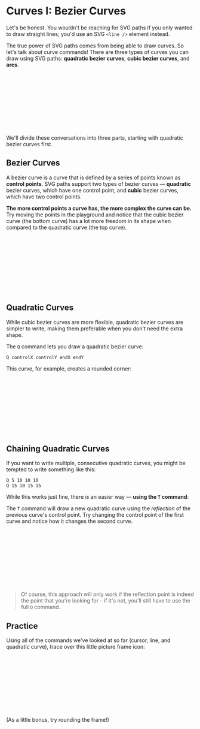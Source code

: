 
<PageSection index={0}>

# Curves I: Bezier Curves

Let's be honest. You wouldn't be reaching for SVG paths if you only wanted to draw straight lines; you'd use an SVG `<line />` element instead.

The true power of SVG paths comes from being able to draw curves. So let's talk about curve commands! There are three types of curves you can draw using SVG paths: **quadratic bezier curves**, **cubic bezier curves**, and **arcs**.

<Svg size={20}>
  <CurveTypes />
</Svg>

We'll divide these conversations into three parts, starting with quadratic bezier curves first.

</PageSection>

<PageSection index={1}>

## Bezier Curves

A bezier curve is a curve that is defined by a series of points known as **control points**. SVG paths support two types of bezier curves — **quadratic** bezier curves, which have one control point, and **cubic** bezier curves, which have two control points.

**The more control points a curve has, the more complex the curve can be.** Try moving the points in the playground and notice that the cubic bezier curve (the bottom curve) has a lot more freedom in its shape when compared to the quadratic curve (the top curve).

<Svg size={20}>
  <CurvePlayground />
</Svg>

</PageSection>

<PageSection index={2}>

## Quadratic Curves

While cubic bezier curves are more flexible, quadratic bezier curves are simpler to write, making them preferable when you don't need the extra shape.

The `Q` command lets you draw a quadratic bezier curve:

```
Q controlX controlY endX endY
```

This curve, for example, creates a rounded corner:

<CommandListFromSource source="curve" />

<Svg size={20}>
  <RoundedCorner />
</Svg>

</PageSection>

<PageSection index={3}>

## Chaining Quadratic Curves

If you want to write multiple, consecutive quadratic curves, you might be tempted to write something like this:

```
Q 5 10 10 10
Q 15 10 15 15
```

While this works just fine, there _is_ an easier way — **using the `T` command**:

<CommandListFromSource source="chain" />

The `T` command will draw a new quadratic curve using the _reflection_ of the previous curve's control point. Try changing the control point of the first curve and notice how it changes the second curve.

<Svg size={20}>
  <Chain />
</Svg>

> Of course, this approach will only work if the reflection point is indeed the point that you're looking for - if it's not, you'll still have to use the full `Q` command.

</PageSection>

<PageSection index={4}>

## Practice

Using all of the commands we've looked at so far (cursor, line, and quadratic curve), trace over this little picture frame icon:

<Svg>
  <PracticeQuestion />
</Svg>

(As a little bonus, try rounding the frame!)

<PracticeQuestionEditor />

</PageSection>
